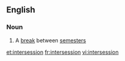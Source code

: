 ==English==

===Noun===
{{wikipedia}}
{{en-noun}}

# {{context|US|lang=en}} A [[break]] between [[semester]]s

[[et:intersession]]
[[fr:intersession]]
[[vi:intersession]]